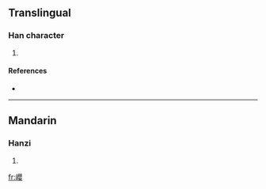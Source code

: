 ==Translingual==

===Han character===
{{Han char|rn=46|rad=山|as=17|sn=20|four=|canj=山月金女 (UBCV)}}

# {{defn|Han|sort=山17}}

====References====
* {{Han ref|kx=0322.270|dkj=08621|dj=0622.390|hdz=10806.130|uh=5DCA|ud=24010}}

----

==Mandarin==

===Hanzi===
{{cmn-hanzi|pin=[[yǐng]] ([[ying3]])|wg=ying<sup>3</sup>}}

# {{defn|Mandarin}}

[[fr:巊]]